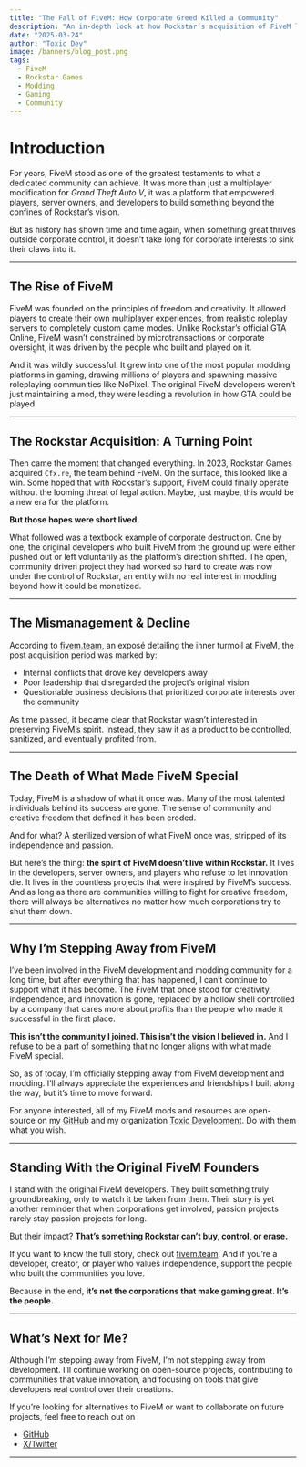 ```yaml
---
title: "The Fall of FiveM: How Corporate Greed Killed a Community"
description: "An in-depth look at how Rockstar’s acquisition of FiveM led to its decline, why I’m stepping away from the FiveM modding community, and what this means for the future of independent game modding."
date: "2025-03-24"
author: "Toxic Dev"
image: /banners/blog_post.png
tags: 
  - FiveM
  - Rockstar Games
  - Modding
  - Gaming
  - Community
---
```


# Introduction
For years, FiveM stood as one of the greatest testaments to what a dedicated community can achieve. It was more than just a multiplayer modification for *Grand Theft Auto V*, it was a platform that empowered players, server owners, and developers to build something beyond the confines of Rockstar’s vision.

But as history has shown time and time again, when something great thrives outside corporate control, it doesn’t take long for corporate interests to sink their claws into it.

---

## The Rise of FiveM
FiveM was founded on the principles of freedom and creativity. It allowed players to create their own multiplayer experiences, from realistic roleplay servers to completely custom game modes. Unlike Rockstar’s official GTA Online, FiveM wasn’t constrained by microtransactions or corporate oversight, it was driven by the people who built and played on it.

And it was wildly successful. It grew into one of the most popular modding platforms in gaming, drawing millions of players and spawning massive roleplaying communities like NoPixel. The original FiveM developers weren’t just maintaining a mod, they were leading a revolution in how GTA could be played.

---

## The Rockstar Acquisition: A Turning Point
Then came the moment that changed everything. In 2023, Rockstar Games acquired `Cfx.re`, the team behind FiveM. On the surface, this looked like a win. Some hoped that with Rockstar’s support, FiveM could finally operate without the looming threat of legal action. Maybe, just maybe, this would be a new era for the platform.

**But those hopes were short lived.**  

What followed was a textbook example of corporate destruction. One by one, the original developers who built FiveM from the ground up were either pushed out or left voluntarily as the platform’s direction shifted. The open, community driven project they had worked so hard to create was now under the control of Rockstar, an entity with no real interest in modding beyond how it could be monetized.

---

## The Mismanagement & Decline
According to [fivem.team](https://fivem.team), an exposé detailing the inner turmoil at FiveM, the post acquisition period was marked by:

- Internal conflicts that drove key developers away  
- Poor leadership that disregarded the project’s original vision  
- Questionable business decisions that prioritized corporate interests over the community  

As time passed, it became clear that Rockstar wasn’t interested in preserving FiveM’s spirit. Instead, they saw it as a product to be controlled, sanitized, and eventually profited from.

---

## The Death of What Made FiveM Special
Today, FiveM is a shadow of what it once was. Many of the most talented individuals behind its success are gone. The sense of community and creative freedom that defined it has been eroded.

And for what? A sterilized version of what FiveM once was, stripped of its independence and passion.

But here’s the thing: **the spirit of FiveM doesn’t live within Rockstar.** It lives in the developers, server owners, and players who refuse to let innovation die. It lives in the countless projects that were inspired by FiveM’s success. And as long as there are communities willing to fight for creative freedom, there will always be alternatives no matter how much corporations try to shut them down.

---

## Why I’m Stepping Away from FiveM
I’ve been involved in the FiveM development and modding community for a long time, but after everything that has happened, I can’t continue to support what it has become. The FiveM that once stood for creativity, independence, and innovation is gone, replaced by a hollow shell controlled by a company that cares more about profits than the people who made it successful in the first place.

**This isn’t the community I joined. This isn’t the vision I believed in.** And I refuse to be a part of something that no longer aligns with what made FiveM special.

So, as of today, I’m officially stepping away from FiveM development and modding. I’ll always appreciate the experiences and friendships I built along the way, but it’s time to move forward.

For anyone interested, all of my FiveM mods and resources are open-source on my [GitHub](https://github.com/TheRealToxicDev) and my organization [Toxic Development](https://github.com/toxic-development). Do with them what you wish.

---

## Standing With the Original FiveM Founders
I stand with the original FiveM developers. They built something truly groundbreaking, only to watch it be taken from them. Their story is yet another reminder that when corporations get involved, passion projects rarely stay passion projects for long.

But their impact? **That’s something Rockstar can’t buy, control, or erase.**  

If you want to know the full story, check out [fivem.team](https://fivem.team). And if you’re a developer, creator, or player who values independence, support the people who built the communities you love.

Because in the end, **it’s not the corporations that make gaming great. It’s the people.**

---

## What’s Next for Me?

Although I’m stepping away from FiveM, I’m not stepping away from development. I’ll continue working on open-source projects, contributing to communities that value innovation, and focusing on tools that give developers real control over their creations.

If you’re looking for alternatives to FiveM or want to collaborate on future projects, feel free to reach out on 
- [GitHub](https://github.com/TheRealToxicDev)
- [X/Twitter](https://x.com/TheRealToxicDev)

---
